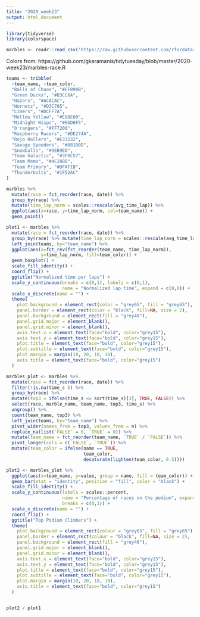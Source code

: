 ```yaml
---
title: "2020_week23"
output: html_document
---
```


```r

library(tidyverse)
library(colorspace)

marbles <- readr::read_csv('https://raw.githubusercontent.com/rfordatascience/tidytuesday/master/data/2020/2020-06-02/marbles.csv')


```

Colors from: https://github.com/gkaramanis/tidytuesday/blob/master/2020-week23/marbles-race.R

```r

teams <- tribble(
  ~team_name, ~team_color,
  "Balls of Chaos", "#FF890B",
  "Green Ducks", "#B3CC6A",
  "Hazers", "#ACACAC",
  "Hornets", "#D3C705",
  "Limers", "#DCFF7A",
  "Mellow Yellow", "#E8BE00",
  "Midnight Wisps", "#6DD0F5",
  "O'rangers", "#FF7200",
  "Raspberry Racers", "#DE274A",
  "Rojo Rollers", "#E33132",
  "Savage Speeders", "#881D0D",
  "Snowballs", "#9EB9E0",
  "Team Galactic", "#3F0C57",
  "Team Momo", "#4C28BB",
  "Team Primary", "#DFAF1B",
  "Thunderbolts", "#1F52AC"
) 


```


```r

marbles %>% 
  mutate(race = fct_reorder(race, date)) %>% 
  group_by(race) %>%
  mutate(time_lap_norm = scales::rescale(avg_time_lap)) %>%
  ggplot(aes(x=race, y=time_lap_norm, col=team_name)) + 
  geom_point()

plot1 <- marbles %>% 
  mutate(race = fct_reorder(race, date)) %>% 
  group_by(race) %>% mutate(time_lap_norm = scales::rescale(avg_time_lap)) %>%
  left_join(teams, by="team_name") %>%
  ggplot(aes(x=fct_rev(fct_reorder(team_name, time_lap_norm)), 
             y=time_lap_norm, fill=team_color)) + 
  geom_boxplot() +
  scale_fill_identity() +
  coord_flip() +
  ggtitle("Normalized time per laps") +
  scale_y_continuous(breaks = c(0,1), labels = c(0,1), 
                     name = "Normalized lap time", expand = c(0,0)) +
  scale_x_discrete(name = "") +
  theme(
    plot.background = element_rect(color = "grey65", fill = "grey65"),
    panel.border = element_rect(color = "black", fill=NA, size = 2),
    panel.background = element_rect(fill = "grey40"), 
    panel.grid.major = element_blank(), 
    panel.grid.minor = element_blank(), 
    axis.text.x = element_text(face="bold", color="grey15"), 
    axis.text.y = element_text(face="bold", color="grey15"), 
    plot.title = element_text(face="bold", color="grey15"), 
    plot.subtitle = element_text(face="bold", color="grey15"),
    plot.margin = margin(10, 20, 10, 10), 
    axis.title = element_text(face="bold", color="grey15")
  ) 

```


```r

marbles_plot <- marbles %>% 
  mutate(race = fct_reorder(race, date)) %>%
  filter(!is.na(time_s )) %>% 
  group_by(race) %>% 
  mutate(top3 = ifelse(time_s <= sort(time_s)[3], TRUE, FALSE)) %>% 
  select(race, marble_name, team_name, top3, time_s) %>% 
  ungroup() %>% 
  count(team_name, top3) %>% 
  left_join(teams, by="team_name") %>%
  pivot_wider(names_from = top3, values_from = n) %>%
  replace_na(list(`FALSE` = 0, `TRUE` = 0)) %>% 
  mutate(team_name = fct_reorder(team_name, `TRUE` / `FALSE`)) %>%
  pivot_longer(cols = c(`FALSE`, `TRUE`)) %>% 
  mutate(team_color = ifelse(name == TRUE, 
                             team_color, 
                             desaturate(lighten(team_color, 0.5)))) 

plot2 <- marbles_plot %>% 
  ggplot(aes(x=team_name, y=value, group = name, fill = team_color)) +
  geom_bar(stat = "identity", position = "fill", color = "black") +
  scale_fill_identity() +
  scale_y_continuous(labels = scales::percent, 
                     name = "Percentage of races on the podium", expand = c(0,0), 
                     breaks = c(0,1)) +
  scale_x_discrete(name = "") +
  coord_flip() + 
  ggtitle("Top Podium Climbers") +
  theme(
    plot.background = element_rect(colour = "grey65", fill = "grey65"),
    panel.border = element_rect(colour = "black", fill=NA, size = 2),
    panel.background = element_rect(fill = "grey40"), 
    panel.grid.major = element_blank(), 
    panel.grid.minor = element_blank(), 
    axis.text.x = element_text(face="bold", color="grey15"), 
    axis.text.y = element_text(face="bold", color="grey15"), 
    plot.title = element_text(face="bold", color="grey15"), 
    plot.subtitle = element_text(face="bold", color="grey15"),
    plot.margin = margin(10, 20, 10, 10), 
    axis.title = element_text(face="bold", color="grey15")
  ) 


plot2 / plot1

```






